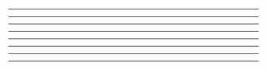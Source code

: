 


<Head>
  <title>React Native Cryptocurrency</title>
</Head>

<Cover />

---

<Intro />

---
<div style={{fontSize: 28}}>
<CodeSurfer
  title="Road Map"
  code={require('!raw-loader!./roadMap.txt')}
  showNumbers={false}
  dark={true}
  lang="txt"
  steps={[
    { range: [1, 1] },
    { range: [2, 2] },
    { range: [3, 3] },
    { range: [4, 4] },
    { range: [5, 5] },
  ]}
/>
</div>

---
<div style={{fontSize: 28}}>
<CodeSurfer
  title="Development Path - Setup"
  code={require('!raw-loader!./install.sh')}
  showNumbers={false}
  dark={true}
  lang="bash"
  steps={[
    { range: [1, 1], notes: 'Install create-react-native-app (CRNA)'},
    { range: [1, 1], notes: 'CRNA is a powerful CLI to build React Native Apps'},
    { range: [1, 1], notes: 'It is a shortcut to avoid few hours of setup'},
    { range: [3, 3], notes: 'Run it!'},
    { range: [5, 5], notes: 'Navigate into folder'},
    { range: [7, 7], notes: 'Start \\o/'},
  ]}
/>
</div>

---
<div style={{fontSize: 28}}>
<CodeSurfer
  title="Development Path - The App.js"
  code={require('!raw-loader!./App.js')}
  showNumbers={false}
  dark={true}
  lang="javascript"
  steps={[
    { range: [1, 1], notes: 'React import, using es6/es7 syntax'},
    { range: [2, 2], notes: 'React Native components import'},
    { range: [4, 4], notes: 'Default React Class'},
    { range: [5, 11], notes: 'render() method'},
    { range: [5, 11], notes: 'Evenery React Class has a render() method'},
    { range: [14, 21], notes: 'CSS styling'},
    { range: [14, 21], notes: 'Yep, keep it at the same file. That\'s why it is called React Component'},
  ]}
/>
</div>

---
<div style={{fontSize: 28}}>
<CodeSurfer
  title="Development Path - Splash Screen"
  code={require('!raw-loader!./app.json.js')}
  showNumbers={false}
  dark={true}
  lang="javascript"
  steps={[
    { range: [15, 15], notes: 'To setup a splash screen, just add a file named splash.png to assets folder'},
  ]}
/>
</div>

---

<HandsOn />

---

<Thanks />

---

<Feedback />